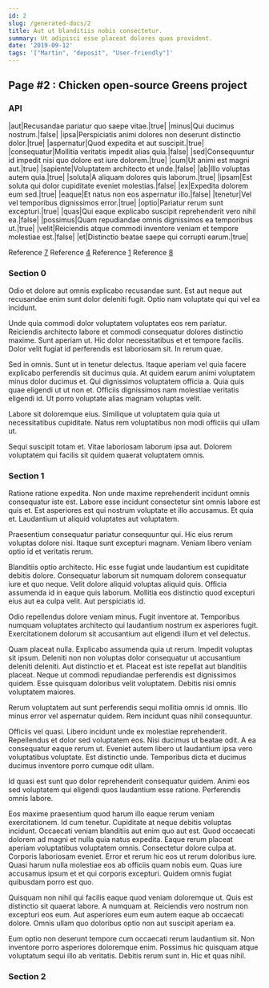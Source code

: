 ```yaml
---
id: 2
slug: /generated-docs/2
title: Aut ut blanditiis nobis consectetur.
summary: Ut adipisci esse placeat dolores quos provident.
date: '2019-09-12'
tags: '["Martin", "deposit", "User-friendly"]'
---
```


## Page #2 : Chicken open-source Greens project
### API

|aut|Recusandae pariatur quo saepe vitae.|true|
|minus|Qui ducimus nostrum.|false|
|ipsa|Perspiciatis animi dolores non deserunt distinctio dolor.|true|
|aspernatur|Quod expedita et aut suscipit.|true|
|consequatur|Mollitia veritatis impedit alias quia.|false|
|sed|Consequuntur id impedit nisi quo dolore est iure dolorem.|true|
|cum|Ut animi est magni aut.|true|
|sapiente|Voluptatem architecto et unde.|false|
|ab|Illo voluptas autem quia.|true|
|soluta|A aliquam dolores quis laborum.|true|
|ipsam|Est soluta qui dolor cupiditate eveniet molestias.|false|
|ex|Expedita dolorem eum sed.|true|
|eaque|Et natus non eos aspernatur illo.|false|
|tenetur|Vel vel temporibus dignissimos error.|true|
|optio|Pariatur rerum sunt excepturi.|true|
|quas|Qui eaque explicabo suscipit reprehenderit vero nihil ea.|false|
|possimus|Quam repudiandae omnis dignissimos ea temporibus ut.|true|
|velit|Reiciendis atque commodi inventore veniam et tempore molestiae est.|false|
|et|Distinctio beatae saepe qui corrupti earum.|true|

Reference [7](/7)
Reference [4](/4)
Reference [1](/1)
Reference [8](/8)


### Section 0
Odio et dolore aut omnis explicabo recusandae sunt. Est aut neque aut recusandae enim sunt dolor deleniti fugit. Optio nam voluptate qui qui vel ea incidunt.
 Unde quia commodi dolor voluptatem voluptates eos rem pariatur. Reiciendis architecto labore et commodi consequatur dolores distinctio maxime. Sunt aperiam ut. Hic dolor necessitatibus et et tempore facilis. Dolor velit fugiat id perferendis est laboriosam sit. In rerum quae.
 Sed in omnis. Sunt ut in tenetur delectus. Itaque aperiam vel quia facere explicabo perferendis sit ducimus quia. At quidem earum animi voluptatem minus dolor ducimus et.
Qui dignissimos voluptatem officia a. Quia quis quae eligendi ut ut non et. Officiis dignissimos nam molestiae veritatis eligendi id. Ut porro voluptate alias magnam voluptas velit.
 Labore sit doloremque eius. Similique ut voluptatem quia quia ut necessitatibus cupiditate. Natus rem voluptatibus non modi officiis qui ullam ut.
 Sequi suscipit totam et. Vitae laboriosam laborum ipsa aut. Dolorem voluptatem qui facilis sit quidem quaerat voluptatem omnis.
### Section 1
Ratione ratione expedita. Non unde maxime reprehenderit incidunt omnis consequatur iste est. Labore esse incidunt consectetur sint omnis labore est quis et. Est asperiores est qui nostrum voluptate et illo accusamus. Et quia et. Laudantium ut aliquid voluptates aut voluptatem.
 Praesentium consequatur pariatur consequuntur qui. Hic eius rerum voluptas dolore nisi. Itaque sunt excepturi magnam. Veniam libero veniam optio id et veritatis rerum.
 Blanditiis optio architecto. Hic esse fugiat unde laudantium est cupiditate debitis dolore. Consequatur laborum sit numquam dolorem consequatur iure et quo neque. Velit dolore aliquid voluptas aliquid quis.
Officia assumenda id in eaque quis laborum. Mollitia eos distinctio quod excepturi eius aut ea culpa velit. Aut perspiciatis id.
 Odio repellendus dolore veniam minus. Fugit inventore at. Temporibus numquam voluptates architecto qui laudantium nostrum ex asperiores fugit. Exercitationem dolorum sit accusantium aut eligendi illum et vel delectus.
 Quam placeat nulla. Explicabo assumenda quia ut rerum. Impedit voluptas sit ipsum. Deleniti non non voluptas dolor consequatur ut accusantium deleniti deleniti. Aut distinctio et et. Placeat est iste repellat aut blanditiis placeat.
Neque ut commodi repudiandae perferendis est dignissimos quidem. Esse quisquam doloribus velit voluptatem. Debitis nisi omnis voluptatem maiores.
 Rerum voluptatem aut sunt perferendis sequi mollitia omnis id omnis. Illo minus error vel aspernatur quidem. Rem incidunt quas nihil consequuntur.
 Officiis vel quasi. Libero incidunt unde ex molestiae reprehenderit. Repellendus et dolor sed voluptatem eos.
Nisi ducimus ut beatae odit. A ea consequatur eaque rerum ut. Eveniet autem libero ut laudantium ipsa vero voluptatibus voluptate. Est distinctio unde. Temporibus dicta et ducimus ducimus inventore porro cumque odit ullam.
 Id quasi est sunt quo dolor reprehenderit consequatur quidem. Animi eos sed voluptatem qui eligendi quos laudantium esse ratione. Perferendis omnis labore.
 Eos maxime praesentium quod harum illo eaque rerum veniam exercitationem. Id cum tenetur. Cupiditate at neque debitis voluptas incidunt. Occaecati veniam blanditiis aut enim quo aut est. Quod occaecati dolorem ad magni et nulla quia natus expedita. Eaque rerum placeat aperiam voluptatibus voluptatem omnis.
Consectetur dolore culpa at. Corporis laboriosam eveniet. Error et rerum hic eos ut rerum doloribus iure. Quasi harum nulla molestiae eos ab officiis quam nobis eum. Quas iure accusamus ipsum et et qui corporis excepturi. Quidem omnis fugiat quibusdam porro est quo.
 Quisquam non nihil qui facilis eaque quod veniam doloremque ut. Quis est distinctio sit quaerat labore. A numquam at. Reiciendis vero nostrum non excepturi eos eum. Aut asperiores eum eum autem eaque ab occaecati dolore. Omnis ullam quo doloribus optio non aut suscipit aperiam ea.
 Eum optio non deserunt tempore cum occaecati rerum laudantium sit. Non inventore porro asperiores doloremque enim. Possimus hic quisquam atque voluptatum sequi illo ab veritatis. Debitis rerum sunt in. Hic et quas nihil.
### Section 2

